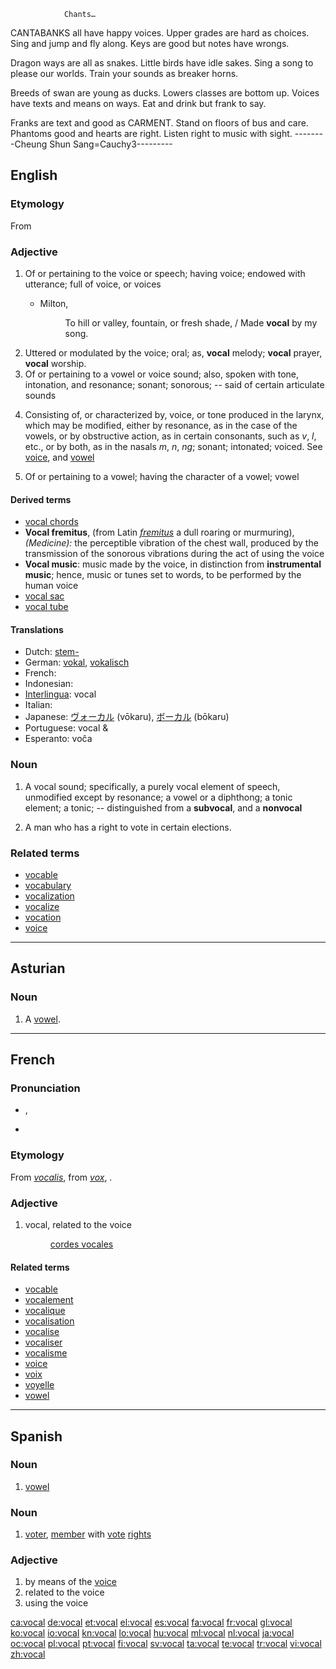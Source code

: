              Chants…
CANTABANKS all have happy voices.
Upper grades are hard as choices.
Sing and jump and fly along.
Keys are good but notes have wrongs.

Dragon ways are all as snakes.
Little birds have idle sakes.
Sing a song to please our worlds.
Train your sounds as breaker horns.

Breeds of swan are young as ducks.
Lowers classes are bottom up.
Voices have texts and means on ways.
Eat and drink but frank to say.

Franks are text and good as CARMENT.
Stand on floors of bus and care.
Phantoms good and hearts are right.
Listen right to music with sight.
--------Cheung Shun Sang=Cauchy3---------  

  

  


==English==

===Etymology===
From {{etyl|fro|en}} {{term|vocal|lang=fr}}

===Adjective===
{{en-adj}}

# Of or pertaining to the voice or speech; having voice; endowed with utterance; full of voice, or voices
#* {{rfdate}} Milton,
#*: To hill or valley, fountain, or fresh shade, / Made '''vocal''' by my song.
# Uttered or modulated by the voice; oral; as, '''vocal''' melody; '''vocal''' prayer, '''vocal''' worship.
# Of or pertaining to a vowel or voice sound; also, spoken with tone, intonation, and resonance; sonant; sonorous; -- said of certain articulate sounds
# {{phonetics}} Consisting of, or characterized by, voice, or tone produced in the larynx, which may be modified, either by resonance, as in the case of the vowels, or by obstructive action, as in certain consonants, such as ''v'', ''l'', etc., or by both, as in the nasals ''m'', ''n'', ''ng''; sonant; intonated; voiced.  See [[voice]], and [[vowel]]
# {{phonetics}} Of or pertaining to a vowel; having the character of a vowel; vowel

====Derived terms====
{{rfc|separate entries}}
* [[vocal chords]]
* '''Vocal fremitus''', (from Latin ''[[fremitus]]'' a dull roaring or murmuring), ''(Medicine):'' the perceptible vibration of the chest wall, produced by the transmission of the sonorous vibrations during the act of using the voice
* '''Vocal music''': music made by the voice, in distinction from '''instrumental music'''; hence, music or tunes set to words, to be performed by the human voice
* [[vocal sac]]
* [[vocal tube]]

====Translations====
* Dutch: [[stem-]]
* German: [[vokal]], [[vokalisch]]
* French: {{t+|fr|vocal}}
* Indonesian: {{t-|id|vokal|xs=Indonesian}}
* [[Interlingua]]: vocal
* Italian: {{t+|it|vocale|f}}
* Japanese: [[ヴォーカル]] (vōkaru), [[ボーカル]] (bōkaru)
* Portuguese: vocal {{m}} & {{f}}
* Esperanto: voĉa

===Noun===
{{en-noun}}

# {{phonetics}} A vocal sound; specifically, a purely vocal element of speech, unmodified except by resonance; a vowel or a diphthong; a tonic element; a tonic; -- distinguished from a '''subvocal''', and a '''nonvocal'''
# {{context|Roman Catholic Church}} A man who has a right to vote in certain elections.

===Related terms===
* [[vocable]]
* [[vocabulary]]
* [[vocalization]]
* [[vocalize]]
* [[vocation]]
* [[voice]]

----

==Asturian==

===Noun===
{{ast-noun|f|vocales}}

# A [[vowel]].

----

==French==

===Pronunciation===
* {{IPA|/vɔ.kal/|lang=fr}}, {{SAMPA|/vO.kal/}}
* {{homophones|vocale|vocales|lang=fr}}

===Etymology===
From {{etyl|la|fr}} ''[[vocalis]]'', from ''[[vox]]'', {{term|vocis||voice}} .

===Adjective===
{{fr-adj-al|voc}}

# vocal, related to the voice
#: [[cordes vocales]]

====Related terms====
* [[vocable]]
* [[vocalement]]
* [[vocalique]]
* [[vocalisation]]
* [[vocalise]]
* [[vocaliser]]
* [[vocalisme]]
* [[voice]]
* [[voix]]
* [[voyelle]]
* [[vowel]]

----

==Spanish==

===Noun===
{{es-noun-f|pl=vocales}}

# [[vowel]]

===Noun===
{{es-noun-mf|pl=vocales}}

# [[voter]], [[member]] with [[voting|vote]] [[right]]s

===Adjective===
{{es-adj|f=vocal|pl=vocales}}

# by means of the [[voice]]
# related to the voice
# using the voice

[[ca:vocal]]
[[de:vocal]]
[[et:vocal]]
[[el:vocal]]
[[es:vocal]]
[[fa:vocal]]
[[fr:vocal]]
[[gl:vocal]]
[[ko:vocal]]
[[io:vocal]]
[[kn:vocal]]
[[lo:vocal]]
[[hu:vocal]]
[[ml:vocal]]
[[nl:vocal]]
[[ja:vocal]]
[[oc:vocal]]
[[pl:vocal]]
[[pt:vocal]]
[[fi:vocal]]
[[sv:vocal]]
[[ta:vocal]]
[[te:vocal]]
[[tr:vocal]]
[[vi:vocal]]
[[zh:vocal]]